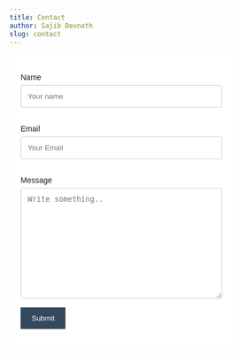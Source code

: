 ```yaml
---
title: Contact
author: Sajib Devnath
slug: contact
---
```



<style>
body {font-family: Arial, Helvetica, sans-serif;}
* {box-sizing: border-box;}

input[type=text], input[type=email], select, textarea {
  width: 100%;
  padding: 12px;
  border: 1px solid #ccc;
  border-radius: 4px;
  box-sizing: border-box;
  margin-top: 6px;
  margin-bottom: 16px;
  resize: vertical;
  align:left;
}

input[type=submit] {
  background-color: #34495E;
  color: white;
  padding: 12px 20px;
  border: none;
  cursor: pointer;
  align:left;
}

input[type=submit]:hover {
  background-color: #4C7393;
}

.new-form {
  border-radius: 5px;
  background-color: #ffffff;
  padding: 20px;
}
</style>

<div class="new-form">
  <form name="contact" method="POST" data-netlify="true" action="/thank-you/">
    <label for="fname">Name</label><br>
    <input type="text" id="fname" name="name" placeholder="Your name">

    <label for="lname">Email</label><br>
    <input type="email" id="lname" name="email" placeholder="Your Email">

    <label for="subject">Message</label><br>
    <textarea id="subject" name="message" placeholder="Write something.." style="height:200px"></textarea>
    <br>
    <input type="submit" value="Submit">
  </form>
</div>